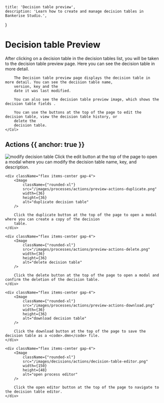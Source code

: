 
    title: 'Decision table preview',
    description: 'Learn how to create and manage decision tables in Bankerise Studio.',
}


# Decision table Preview
After clicking on a decision table in the decision tables list, you will be taken to the decision table preview page. Here you can see the decision table in more detail.

<Row>
    <Col>
        <ImagePreview
            src="/images/decisions/decision-preview.png" alt="Decision table preview"/>
    </Col>
    <Col>

        The Decision table preview page displays the decision table in more detail. You can see the decision table name,
        version, key and the
        date it was last modified.

        You can also see the decision table preview image, which shows the decision table fields .

        You can use the buttons at the top of the page to edit the decision table, view the decision table history, or
        delete the
        decision table.
    </Col>
</Row>

## Actions {{ anchor: true }}

<div className="flex flex-col">
    <div className="flex items-center gap-4">
        <Image
            className={"rounded-xl"}
            src="/images/processes/actions/preview-actions-modify.png"
            width={36}
            height={36}
            alt="modify decision table"
        />
        Click the edit button at the top of the page to open a modal where you can modify the decision table name, key,
        and
        description.
    </div>

    <div className="flex items-center gap-4">
        <Image
            className={"rounded-xl"}
            src="/images/processes/actions/preview-actions-duplicate.png"
            width={36}
            height={36}
            alt="duplicate decision table"
        />

        Click the duplicate button at the top of the page to open a modal where you can create a copy of the decision
        table.
    </div>

    <div className="flex items-center gap-4">
        <Image
            className={"rounded-xl"}
            src="/images/processes/actions/preview-actions-delete.png"
            width={36}
            height={36}
            alt="delete decision table"
        />

        Click the delete button at the top of the page to open a modal and confirm the deletion of the decision table.
    </div>

    <div className="flex items-center gap-4">
        <Image
            className={"rounded-xl"}
            src="/images/processes/actions/preview-actions-download.png"
            width={36}
            height={36}
            alt="download decision table"
        />

        Click the download button at the top of the page to save the decision table as a <code>.dmn</code> file.
    </div>

    <div className="flex items-center gap-4">
        <Image
            className={"rounded-xl"}
            src="/images/decisions/actions/decision-table-editor.png"
            width={150}
            height={48}
            alt="open process editor"
        />

        Click the open editor button at the top of the page to navigate to the decision table editor.
    </div>
</div>
